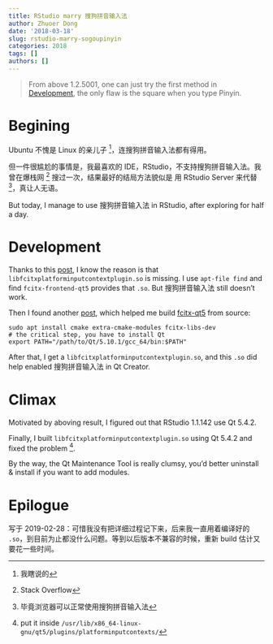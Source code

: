 ```yaml
---
title: RStudio marry 搜狗拼音输入法
author: Zhuoer Dong
date: '2018-03-18'
slug: rstudio-marry-sogoupinyin
categories: 2018
tags: []
authors: []
---
```



> From above 1.2.5001, one can just try the first method in [Development](#Development), the only flaw is the square when you type Pinyin.



# Begining

Ubuntu 不愧是 Linux 的亲儿子 ^[我瞎说的]，连搜狗拼音输入法都有得用。

但一件很尴尬的事情是，我最喜欢的 IDE，RStudio，不支持搜狗拼音输入法。我曾在爆栈网 ^[Stack Overflow] 搜过一次，结果最好的结局方法貌似是 用 RStudio Server 来代替 ^[毕竟浏览器可以正常使用搜狗拼音输入法]，真让人无语。

But today, I manage to use 搜狗拼音输入法 in RStudio, after exploring for half a day.


# Development

Thanks to this [post](https://support.rstudio.com/hc/en-us/articles/205605748-Using-RStudio-0-99-with-Fctix-on-Linux), I know the reason is that `libfcitxplatforminputcontextplugin.so` is missing. I use `apt-file find` and find `fcitx-frontend-qt5` provides that `.so`. But 搜狗拼音输入法 still doesn't work.

Then I found another [post](https://my.oschina.net/lieefu/blog/505363?p=2), which helped me build [fcitx-qt5](https://github.com/fcitx/fcitx-qt5) from source: 

```
sudo apt install cmake extra-cmake-modules fcitx-libs-dev
# the critical step, you have to install Qt
export PATH="/path/to/Qt/5.10.1/gcc_64/bin:$PATH"
```

After that, I get a `libfcitxplatforminputcontextplugin.so`, and this `.so` did help enabled 搜狗拼音输入法 in Qt Creator.


# Climax

Motivated by aboving result, I figured out that RStudio 1.1.142 use Qt 5.4.2. 

Finally, I built `libfcitxplatforminputcontextplugin.so` using Qt 5.4.2 and fixed the problem ^[put it inside `/usr/lib/x86_64-linux-gnu/qt5/plugins/platforminputcontexts/`].

By the way, the Qt Maintenance Tool is really clumsy, you'd better uninstall & install if you want to add modules.


# Epilogue

写于 2019-02-28：可惜我没有把详细过程记下来，后来我一直用着编译好的 `.so`，到目前为止都没什么问题。等到以后版本不兼容的时候，重新 build 估计又要花一些时间。









